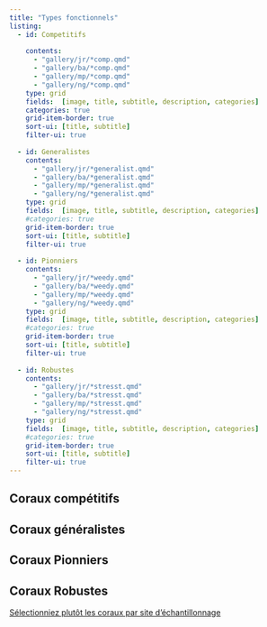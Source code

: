 ```yaml
---
title: "Types fonctionnels"
listing:
  - id: Competitifs
  
    contents: 
      - "gallery/jr/*comp.qmd"
      - "gallery/ba/*comp.qmd"
      - "gallery/mp/*comp.qmd"
      - "gallery/ng/*comp.qmd"
    type: grid
    fields:  [image, title, subtitle, description, categories]
    categories: true
    grid-item-border: true
    sort-ui: [title, subtitle]
    filter-ui: true
    
  - id: Generalistes
    contents: 
      - "gallery/jr/*generalist.qmd"
      - "gallery/ba/*generalist.qmd"
      - "gallery/mp/*generalist.qmd"
      - "gallery/ng/*generalist.qmd"
    type: grid
    fields:  [image, title, subtitle, description, categories]
    #categories: true
    grid-item-border: true
    sort-ui: [title, subtitle]
    filter-ui: true
  
  - id: Pionniers
    contents: 
      - "gallery/jr/*weedy.qmd"
      - "gallery/ba/*weedy.qmd"
      - "gallery/mp/*weedy.qmd"
      - "gallery/ng/*weedy.qmd"
    type: grid
    fields:  [image, title, subtitle, description, categories]
    #categories: true
    grid-item-border: true
    sort-ui: [title, subtitle]
    filter-ui: true
    
  - id: Robustes
    contents: 
      - "gallery/jr/*stresst.qmd"
      - "gallery/ba/*stresst.qmd"
      - "gallery/mp/*stresst.qmd"
      - "gallery/ng/*stresst.qmd"
    type: grid
    fields:  [image, title, subtitle, description, categories]
    #categories: true
    grid-item-border: true
    sort-ui: [title, subtitle]
    filter-ui: true
---
```


## Coraux compétitifs

::: {#Competitifs}
:::

## Coraux généralistes

::: {#Generalistes}
:::

## Coraux Pionniers

::: {#Pionniers}
:::

## Coraux Robustes

::: {#robustes}
:::

<a href="listing_site.html"> Sélectionniez plutôt les coraux par site d'échantillonnage</a>
